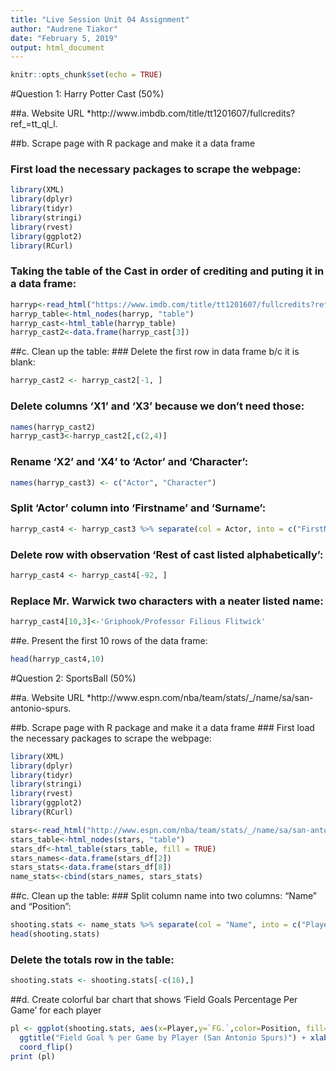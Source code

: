 ---
title: "Live Session Unit 04 Assignment"
author: "Audrene Tiakor"
date: "February 5, 2019"
output: html_document
---

```{r setup, include=TRUE}
knitr::opts_chunk$set(echo = TRUE)
```

#Question 1: Harry Potter Cast (50%)

##a. Website URL
*http://www.imbdb.com/title/tt1201607/fullcredits?ref_=tt_ql_l.

##b. Scrape page with R package and make it a data frame

### First load the necessary packages to scrape the webpage:
```{r libraries}
library(XML)
library(dplyr)
library(tidyr)
library(stringi)
library(rvest)
library(ggplot2)
library(RCurl)

```
### Taking the table of the Cast in order of crediting and puting it in a data frame:

```{r scrapping}
harryp<-read_html("https://www.imdb.com/title/tt1201607/fullcredits?ref_=tt_ql_l")
harryp_table<-html_nodes(harryp, "table")
harryp_cast<-html_table(harryp_table)
harryp_cast2<-data.frame(harryp_cast[3])

```
##c. Clean up the table:
### Delete the first row in data frame b/c it is blank:

```{r delete_1st_row, echo=TRUE}
harryp_cast2 <- harryp_cast2[-1, ]
```
### Delete columns 'X1' and 'X3' because we don't need those:
```{r trash_columns, echo=TRUE}
names(harryp_cast2)
harryp_cast3<-harryp_cast2[,c(2,4)]

```
### Rename 'X2' and 'X4' to 'Actor' and 'Character':

```{r rename, echo=TRUE}
names(harryp_cast3) <- c("Actor", "Character")
```
### Split 'Actor' column into 'Firstname' and 'Surname':
```{r split, echo=TRUE}
harryp_cast4 <- harryp_cast3 %>% separate(col = Actor, into = c("FirstName", "Surname"), sep = " (?=[^ ]+$)")

```
### Delete row with observation 'Rest of cast listed alphabetically':
```{r delete, echo=TRUE}
harryp_cast4 <- harryp_cast4[-92, ]

```
### Replace Mr. Warwick two characters with a neater listed name:
```{r name_replace, echo=TRUE}
harryp_cast4[10,3]<-'Griphook/Professor Filious Flitwick'

```

##e. Present the first 10 rows of the data frame:
```{r frame, echo=TRUE}
head(harryp_cast4,10)

```
#Question 2: SportsBall (50%)

##a. Website URL
*http://www.espn.com/nba/team/stats/_/name/sa/san-antonio-spurs.

##b. Scrape page with R package and make it a data frame
### First load the necessary packages to scrape the webpage:
```{r libraries_again}
library(XML)
library(dplyr)
library(tidyr)
library(stringi)
library(rvest)
library(ggplot2)
library(RCurl)

```

```{r scrapping_2}
stars<-read_html("http://www.espn.com/nba/team/stats/_/name/sa/san-antonio-spurs")
stars_table<-html_nodes(stars, "table")
stars_df<-html_table(stars_table, fill = TRUE)
stars_names<-data.frame(stars_df[2])
stars_stats<-data.frame(stars_df[8])
name_stats<-cbind(stars_names, stars_stats)

```
##c. Clean up the table:
### Split column name into two columns: "Name" and "Position":
```{r split_2}
shooting.stats <- name_stats %>% separate(col = "Name", into = c("Player", "Position"), sep = " (?=[^ ]+$)")
head(shooting.stats)
```
### Delete the totals row in the table:
```{r delete_2}
shooting.stats <- shooting.stats[-c(16),]

```
##d. Create colorful bar chart that shows 'Field Goals Percentage Per Game' for each player
```{r colorful_plot}
pl <- ggplot(shooting.stats, aes(x=Player,y=`FG.`,color=Position, fill=Position)) + geom_bar(stat="identity") +
  ggtitle("Field Goal % per Game by Player (San Antonio Spurs)") + xlab("Player Name") + ylab("Field Goal % per Game") +
  coord_flip() 
print (pl)

```
